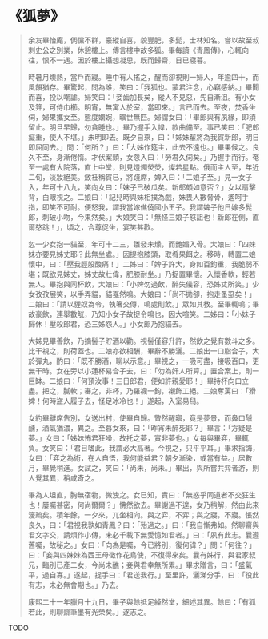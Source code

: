 # 《狐夢》

> 余友畢怡庵，倜儻不群，豪縱自喜，貌豐肥，多髭，士林知名。嘗以故至叔刺史公之別業，休憩樓上。傳言樓中故多狐。畢每讀《青鳳傳》，心輒向往，恨不一遇。因於樓上攝想凝思，既而歸齋，日已寢暮。
>
> 時暑月燠熱，當戶而寢。睡中有人搖之，醒而卻視則一婦人，年逾四十，而風韻猶存。畢驚起，問為誰，笑曰：「我狐也。蒙君注念，心竊感納。」畢聞而喜，投以嘲謔。婦笑曰：「妾齒加長矣，縱人不見惡，先自漸沮。有小女及笄，可侍巾櫛。明宵，無寓人於室，當即來。」言已而去。至夜，焚香坐伺，婦果攜女至。態度嫻婉，曠世無匹。婦謂女曰：「畢郎與有夙緣，即須留止。明旦早歸，勿貪睡也。」畢乃握手入幃，款曲備至。事已笑曰：「肥郎癡重，使人不堪。」未明即去。既夕自來，曰：「姊妹輩將為我賀新郎，明日即屈同去。」問：「何所？」曰：「大姊作筵主，此去不遠也。」畢果候之。良久不至，身漸倦惰。才伏案頭，女忽入曰：「勞君久伺矣。」乃握手而行。奄至一處有大院落，直上中堂，則見燈燭熒熒，燦若星點。俄而主人至，年近二旬，淡妝絕美。斂衽稱賀已，將踐席，婢入曰：「二娘子至。」見一女子入，年可十八九，笑向女曰：「妹子已破瓜矣。新郎頗如意否？」女以扇擊背，白眼視之。二娘曰：「記兒時與妹相撲為戲，妹畏人數脅骨，遙呵手指，即笑不可耐。便怒我，謂我當嫁僬僥國小王子。我謂婢子他日嫁多髭郎，刺破小吻，今果然矣。」大娘笑曰：「無怪三娘子怒詛也！新郎在側，直爾憨跳！」，頃之，合尊促坐，宴笑甚歡。
>
> 忽一少女抱一貓至，年可十二三，雛發未燥，而艷媚入骨。大娘曰：「四妹妹亦要見姊丈耶？此無坐處。」因提抱膝頭，取肴果餌之。移時，轉置二娘懷中，曰：「壓我脛股酸痛！」二姊曰：「婢子許大，身如百鈞重，我脆弱不堪；既欲見姊丈，姊丈故壯偉，肥膝耐坐。」乃捉置畢懷。入懷香軟，輕若無人。畢抱與同杯飲，大娘曰：「小婢勿過飲，醉失儀容，恐姊丈所笑。」少女孜孜展笑，以手弄貓，貓戛然鳴。大娘曰：「尚不拋卻，抱走蚤虱矣！」二娘曰：「請以貍奴為令，執箸交傳，鳴處則飲。」眾如其教。至畢輒鳴；畢故豪飲，連舉數觥，乃知小女子故捉令鳴也，因大喧笑。二姊曰：「小妹子歸休！壓殺郎君，恐三姊怨人。」小女郎乃抱貓去。
>
> 大姊見畢善飲，乃摘髻子貯酒以勸。視髻僅容升許，然飲之覺有數斗之多。比干視之，則荷蓋也。二娘亦欲相酬，畢辭不勝灑。二娘出一口脂合子，大於彈丸，酌曰：「既不勝酒，聊以示意。」畢視之，一吸可盡，接吸百口，更無干時。女在旁以小蓮杯易合子去，曰：「勿為奸人所算。」置合案上，則一巨缽。二娘曰：「何預汝事！三日郎君，便如許親愛耶！」畢持杯向口立盡。把之，膩軟；審之，非杯，乃羅襪一鉤，襯飾工絕。二娘奪罵曰：「猾婢！何時盜人履子去，怪足冰冷也！」遂起，入室易舄。
>
> 女約畢離席告別，女送出村，使畢自歸。瞥然醒寤，竟是夢景，而鼻口醺醺，酒氣猶濃，異之。至暮女來，曰：「昨宵未醉死耶？」畢言：「方疑是夢。」女曰：「姊妹怖君狂噪，故托之夢，實非夢也。」女每與畢弈，畢輒負。女笑曰：「君日嗜此，我謂必大高著。今視之，只平平耳。」畢求指誨，女曰：「弈之為術，在人自悟，我何能益君？朝夕漸染，或當有益。」居數月，畢覺稍進。女試之，笑曰：「尚未，尚未。」畢出，與所嘗共弈者游，則人覺其異，稍咸奇之。
>
> 畢為人坦直，胸無宿物，微洩之。女已知，責曰：「無惑乎同道者不交狂生也！屢囑甚密，何尚爾爾？」怫然欲去。畢謝過不遑，女乃稍解，然由此來濅疏矣。積年餘，一夕來，兀坐相向。與之弈，不弈；與之寢，不寢。悵然良久，曰：「君視我孰如青鳳？曰：「殆過之。」曰：「我自慚弗如。然聊齋與君文字交，請煩作小傳，未必千載下無愛憶如君者。」曰：「夙有此志。曩遵舊囑，故秘之。」女曰：「向為是囑，今已將別，復何諱？」問：「何往？」曰：「妾與四妹妹為西王母徵作花鳥使，不復得來矣。曩有姊行，與君家叔兄，臨別已產二女，今尚未醮；妾與君幸無所累。」畢求贈言，曰：「盛氣平，過自寡。」遂起，捉手曰：「君送我行。」至里許，灑涕分手，曰：「役此有志，未必無會期也。」乃去。
>
> 康熙二十一年臘月十九日，畢子與餘抵足綽然堂，細述其異。餘曰：「有狐若此，則聊齋筆墨有光榮矣。」遂志之。

TODO

